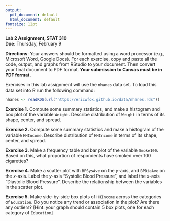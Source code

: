 ```yaml
---
output:
  pdf_document: default
  html_document: default
fontsize: 12pt
---
```

**Lab 2 Assignment, STAT 310**\
**Due**: Thursday, February 9\

**Directions**:  Your answers should be formatted using a word processor (e.g., Microsoft Word, Google Docs).  For each exercise, copy and paste all the code, output, and graphs from RStudio to your document.  Then convert your final document to PDF format.  **Your submission to Canvas must be in PDF format.**\

Exercises in this lab assignment will use the `nhanes` data set.  To load this data set into R run the following command:
```r
nhanes <- readRDS(url("https://ericwfox.github.io/data/nhanes.rds"))
```

\medskip

**Exercise 1.**  Compute some summary statistics, and make a histogram and box plot of the variable `Weight`.  Describe distribution of `Weight` in terms of its shape, center, and spread.  

\medskip

**Exercise 2.**  Compute some summary statistics and make a histogram of the variable `HHIncome`.  Describe distribution of `HHIncome` in terms of its shape, center, and spread. 

\medskip

**Exercise 3.** Make a frequency table and bar plot of the variable `Smoke100`.  Based on this, what proportion of respondents have smoked over 100 cigarettes?

\medskip

**Exercise 4.** Make a scatter plot with `BPSysAve` on the $y$-axis, and `BPDiaAve` on the $x$-axis.  Label the $y$-axis "Systolic Blood Pressure", and label the $x$-axis "Diastolic Blood Pressure".  Describe the relationship between the variables in the scatter plot.  

\medskip

**Exercise 5.** Make side-by-side box plots of `HHIncome` across the categories of `Education`.  Do you notice any trend or association in the plot? Are there any outliers?  [Hint: your graph should contain 5 box plots, one for each category of `Education`]



